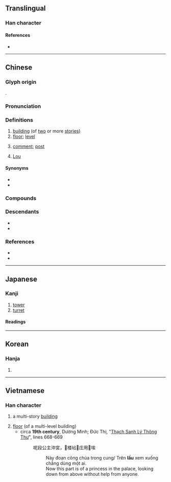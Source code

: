 {{also|楼}}
{{character info}}
==Translingual==
{{ja-forms|[[楼]]|[[楼]]|樓}}

===Han character===
{{Han char|rn=75|rad=木|as=11|sn=15|four=45944|canj=DLWV|ids=⿰木婁}}

====References====
* {{Han ref|kx=0549.310|dkj=15430|dj=0937.240|hdz=21279.040|uh=6A13|ud=27155|bh=BCD3|bd=48339}}

----

==Chinese==
{{zh-forms|s=楼|alt=𣏥-nonstandard}}

===Glyph origin===
{{Han etym}}
{{Han compound|木|婁|ls=psc|c1=s|c2=p|t1=tree}}.

===Pronunciation===
{{zh-pron
|m=lóu
|m-s=
|dg=лу1
|c=lau4,lau4-2
|c-t=
|g=
|h=pfs=lèu;gd=lêu2
|j=
|mb=lê
|md=làu/lèu
|mn=qz:liô/xm,zz:lô͘/lâu
|mn_note=liô/lô͘ - literary; lâu - vernacular
|mn-t=lao5
|w=3leu
|x=
|ma=y
|mc=y
|oc=y
|cat=n,cl,pn
}}

===Definitions===
{{zh-hanzi}}

# [[building]] (of [[two]] or more [[stories]]) {{zh-mw|m,c:棟|m:幢|c:躉}}
# [[floor]]; [[level]] {{zh-mw|層}}
#: {{zh-x|那個 房子{zi} 有 三 層 樓。|That house has three '''floors'''.}}
#: {{zh-x|我 住 喺 二 樓{lau4-2}。|I live on the second '''floor'''.|C}}
# {{lb|zh|internet slang}} [[comment]]; [[post]]
#: {{zh-x|9 樓|'''comment''' #9}}
#: {{zh-x|樓主|[[OP]]}}
#: {{zh-x|蓋樓|to reply to a thread}}
#: {{zh-x|借樓 問 一下，@[……]|}}
# {{surname|zh}} [[Lou]]

====Synonyms====
* {{zh-l|層}}
* {{zh-l|樓層}}

===Compounds===
{{zh-der|樓板|樓層|樓道|樓頂|樓房|樓閣|樓上|樓臺|樓梯|樓下|大樓|亭臺樓閣|北固樓|南樓詠謔|平地樓臺|岑樓齊末|城樓|彩樓配|上樓|吊樓|下樓|岳陽樓|岑樓|層樓|墜樓|寫字樓|十二樓|居民樓|妝樓|崗樓|山樓|人去樓空|寶釵樓|寸木岑樓|危樓|樓櫓|玉樓金闕|暗樓子|樓船|秦樓謝館|樓中樓|玉樓赴召|樓窗|望樓車|拜經樓|登樓|樓閣亭臺|海樓|玉樓金閣|摩天樓|煙雨樓|楚館秦樓|樓子|樵樓|牌樓|白門樓|戍樓|樓羅|明樓|明遠樓|摘星樓|樓宇|空中樓閣|樓臺會|皕宋樓|秦樓楚館|秦樓|樊樓|玉樓|氣樓|樓車|洋樓|碉樓|摩天大樓|江樓|歌樓舞館|望樓|畫閣朱樓|瓊瑤樓閣|瓊樓玉宇|樓臺亭閣|玉樓金殿|玉樓春|白玉樓|朱閣青樓|栝樓|更上層樓|樓蘭晉簡|燕子樓|海市蜃樓|更樓|登樓望闕|樓蘭|炮樓|樓底下|畫樓|樓庫|敵樓|金粉樓臺|蜃樓|赤崁樓|過街樓|背山起樓|紅粉青樓|門樓|茶樓|迷樓|綵牌樓|近水樓臺|重樓|蜃樓海市|跑樓|角樓|青樓|莒光樓|龍樓|鼓樓|黃樓|閣樓|頂樓|鸛雀樓|鴿樓|鴛鴦樓|鳳閣龍樓|鳳去秦樓|鳳去樓空|酒樓|高樓大廈|驛樓|騎樓|門樓子|翠樓|離樓|金谷墮樓|譙樓|赤嵌樓|鐘樓|銀樓|金樓子|粉妝樓|船樓|花粉樓|黃鶴樓|紅樓|紅樓夢|著腳書樓|箭樓|舞榭歌樓|綵樓|東門樓|樓子灣|吳樓|古樓|孟樓|李樓|駱樓|周樓|施樓|徐樓|中樓|花樓|邵家樓|陳家樓|更上一層樓|陳策樓|萬丈高樓平地起}}

===Descendants===
* {{desc|th|เหลา||restaurant|bor=1}}
* {{desc|vi|lầu|bor=1}}

===References===
* {{R:yue:Hanzi}}
* {{thcwd|11183}}

{{zh-cat|Beginning}}

----

==Japanese==
{{ja-kanji forms|楼|樓}}

===Kanji===
{{ja-kanji|grade=|rs=木11|shin=楼}}

# [[tower]]
# [[turret]]

====Readings====
{{ja-readings
|goon=る
|kanon=ろう
|kun=たかどの-, やぐら-
}}

----

==Korean==

===Hanja===
{{ko-hanja|hangeul=[[루]]>[[누]]}}

# {{rfdef|ko|sort=木11}}

----

==Vietnamese==

===Han character===
{{vi-hantu|[[lâu]], [[lầu]]|rs=木11}}

# {{lb|vi|literary}} a multi-story [[building]]
# [[floor]] (of a multi-level building)
#* circa '''19th century''', Dương Minh; Ðức Thị, "[[w:Truyện Thạch Sanh|Thạch Sanh Lý Thông Thư]]", lines 668-669
#*: 呢段公主沖宮，𨕭楼袩𨑜庄用𠬠埃
#*:: Này đoạn công chúa trong cung/ Trên '''lầu''' xem xuống chẳng dùng một ai.
#*:: Now this part is of a princess in the palace, looking down from above without help from anyone.